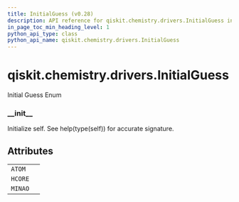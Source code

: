 ```yaml
---
title: InitialGuess (v0.28)
description: API reference for qiskit.chemistry.drivers.InitialGuess in qiskit v0.28
in_page_toc_min_heading_level: 1
python_api_type: class
python_api_name: qiskit.chemistry.drivers.InitialGuess
---
```


<span id="qiskit-chemistry-drivers-initialguess" />

# qiskit.chemistry.drivers.InitialGuess

<Class id="qiskit.chemistry.drivers.InitialGuess" isDedicatedPage={true} github="https://github.com/qiskit-community/qiskit-aqua/tree/stable/0.9/qiskit/chemistry/drivers/pyscfd/pyscfdriver.py" signature="InitialGuess(value)" modifiers="class">
  Initial Guess Enum

  ### \_\_init\_\_

  <Function id="qiskit.chemistry.drivers.InitialGuess.__init__" signature="__init__()">
    Initialize self. See help(type(self)) for accurate signature.
  </Function>

  ## Attributes

  |         |   |
  | ------- | - |
  | `ATOM`  |   |
  | `HCORE` |   |
  | `MINAO` |   |
</Class>

